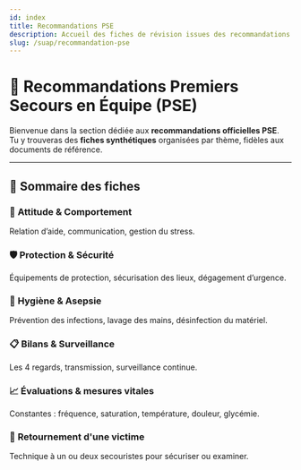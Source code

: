 ---
id: index
title: Recommandations PSE
description: Accueil des fiches de révision issues des recommandations officielles Premiers Secours en Équipe (PSE)
slug: /suap/recommandation-pse
---


# 📘 Recommandations Premiers Secours en Équipe (PSE)

Bienvenue dans la section dédiée aux **recommandations officielles PSE**.  
Tu y trouveras des **fiches synthétiques** organisées par thème, fidèles aux documents de référence.

---

## 📂 Sommaire des fiches

<div className="suap-grid">

  <div className="suap-card">
    <h3>🧠 <Link to="/docs/suap/recommandation-pse/pse-attitude-comportement">Attitude & Comportement</Link></h3>
    <p>Relation d’aide, communication, gestion du stress.</p>
  </div>

  <div className="suap-card">
    <h3>🛡️ <Link to="/docs/suap/recommandation-pse/protection-et-securite">Protection & Sécurité</Link></h3>
    <p>Équipements de protection, sécurisation des lieux, dégagement d’urgence.</p>
  </div>

  <div className="suap-card">
    <h3>🧼 <Link to="/docs/suap/recommandation-pse/hygiene-et-asepsie">Hygiène & Asepsie</Link></h3>
    <p>Prévention des infections, lavage des mains, désinfection du matériel.</p>
  </div>

  <div className="suap-card">
    <h3>📋 <Link to="/docs/suap/recommandation-pse/pse-bilans">Bilans & Surveillance</Link></h3>
    <p>Les 4 regards, transmission, surveillance continue.</p>
  </div>

  <div className="suap-card">
    <h3>📈 <Link to="/docs/suap/recommandation-pse/pse-evaluations-mesures">Évaluations & mesures vitales</Link></h3>
    <p>Constantes : fréquence, saturation, température, douleur, glycémie.</p>
  </div>

  <div className="suap-card">
    <h3>🔁 <Link to="/docs/suap/recommandation-pse/pse-retournement-victime">Retournement d'une victime</Link></h3>
    <p>Technique à un ou deux secouristes pour sécuriser ou examiner.</p>
  </div>

</div>
